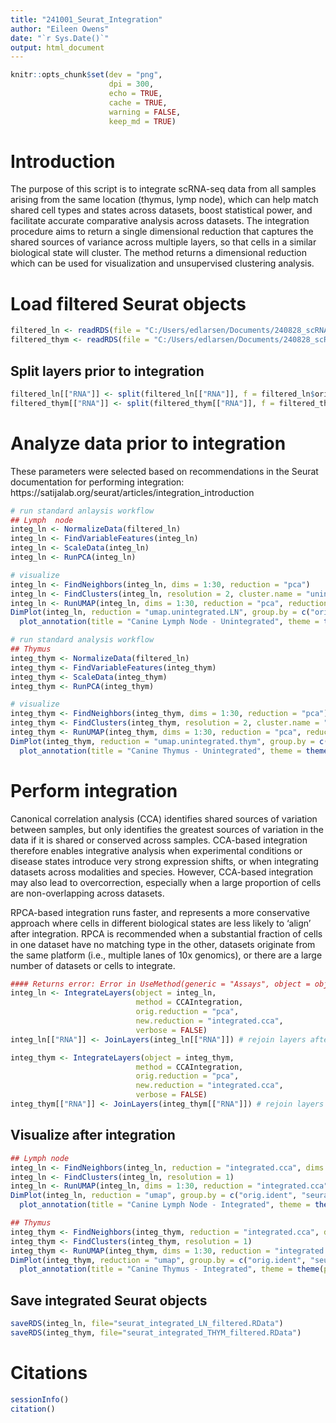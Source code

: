 ---
title: "241001_Seurat_Integration"
author: "Eileen Owens"
date: "`r Sys.Date()`"
output: html_document
---

```{r setup, include=FALSE}
knitr::opts_chunk$set(dev = "png",
                      dpi = 300,
                      echo = TRUE,
                      cache = TRUE,
                      warning = FALSE,
                      keep_md = TRUE)
```

# Introduction
The purpose of this script is to integrate scRNA-seq data from all samples arising from the same location (thymus, lymp node), which can help match shared cell types and states across datasets, boost statistical power, and facilitate accurate comparative analysis across datasets. The integration procedure aims to return a single dimensional reduction that captures the shared sources of variance across multiple layers, so that cells in a similar biological state will cluster. The method returns a dimensional reduction which can be used for visualization and unsupervised clustering analysis.

# Load filtered Seurat objects
```{r load-data}
filtered_ln <- readRDS(file = "C:/Users/edlarsen/Documents/240828_scRNAseq/seurat_merged_LN_filtered.RData")
filtered_thym <- readRDS(file = "C:/Users/edlarsen/Documents/240828_scRNAseq/seurat_merged_THYM_filtered.RData")
```

## Split layers prior to integration
```{r split-layers}
filtered_ln[["RNA"]] <- split(filtered_ln[["RNA"]], f = filtered_ln$orig.ident) # lymph node 
filtered_thym[["RNA"]] <- split(filtered_thym[["RNA"]], f = filtered_thym$orig.ident) # thymus
```

# Analyze data prior to integration

These parameters were selected based on recommendations in the Seurat documentation for performing integration: https://satijalab.org/seurat/articles/integration_introduction 

```{r integration1-LN, fig.width=14}
# run standard anlaysis workflow
## Lymph  node
integ_ln <- NormalizeData(filtered_ln)
integ_ln <- FindVariableFeatures(integ_ln)
integ_ln <- ScaleData(integ_ln)
integ_ln <- RunPCA(integ_ln)

# visualize
integ_ln <- FindNeighbors(integ_ln, dims = 1:30, reduction = "pca")
integ_ln <- FindClusters(integ_ln, resolution = 2, cluster.name = "unintegrated_LN_clusters")
integ_ln <- RunUMAP(integ_ln, dims = 1:30, reduction = "pca", reduction.name = "umap.unintegrated.LN")
DimPlot(integ_ln, reduction = "umap.unintegrated.LN", group.by = c("orig.ident", "seurat_clusters")) + # orig.ident is the sample ID
  plot_annotation(title = "Canine Lymph Node - Unintegrated", theme = theme(plot.title = element_text(hjust=0.5, size = 20)))
```

```{r integration1-THYM, fig.width=14}
# run standard analysis workflow
## Thymus
integ_thym <- NormalizeData(filtered_ln)
integ_thym <- FindVariableFeatures(integ_thym)
integ_thym <- ScaleData(integ_thym)
integ_thym <- RunPCA(integ_thym)

# visualize
integ_thym <- FindNeighbors(integ_thym, dims = 1:30, reduction = "pca")
integ_thym <- FindClusters(integ_thym, resolution = 2, cluster.name = "unintegrated_thym_clusters")
integ_thym <- RunUMAP(integ_thym, dims = 1:30, reduction = "pca", reduction.name = "umap.unintegrated.thym")
DimPlot(integ_thym, reduction = "umap.unintegrated.thym", group.by = c("orig.ident", "seurat_clusters")) + # orig.ident is the sample ID
  plot_annotation(title = "Canine Thymus - Unintegrated", theme = theme(plot.title = element_text(hjust=0.5, size = 20)))
```

# Perform integration
Canonical correlation analysis (CCA) identifies shared sources of variation between samples, but only identifies the greatest sources of variation in the data if it is shared or conserved across samples. CCA-based integration therefore enables integrative analysis when experimental conditions or disease states introduce very strong expression shifts, or when integrating datasets across modalities and species. However, CCA-based integration may also lead to overcorrection, especially when a large proportion of cells are non-overlapping across datasets.

RPCA-based integration runs faster, and represents a more conservative approach where cells in different biological states are less likely to 'align' after integration. RPCA is recommended when a substantial fraction of cells in one dataset have no matching type in the other, datasets originate from the same platform (i.e., multiple lanes of 10x genomics), or there are a large number of datasets or cells to integrate.

```{r integration2-LN}

#### Returns error: Error in UseMethod(generic = "Assays", object = object) : no applicable method for 'Assays' applied to an object of class "NULL"
integ_ln <- IntegrateLayers(object = integ_ln,
                            method = CCAIntegration,
                            orig.reduction = "pca",
                            new.reduction = "integrated.cca",
                            verbose = FALSE)
integ_ln[["RNA"]] <- JoinLayers(integ_ln[["RNA"]]) # rejoin layers after integration
```

```{r integration2-THYM, eval=FALSE}
integ_thym <- IntegrateLayers(object = integ_thym,
                            method = CCAIntegration,
                            orig.reduction = "pca", 
                            new.reduction = "integrated.cca", 
                            verbose = FALSE)
integ_thym[["RNA"]] <- JoinLayers(integ_thym[["RNA"]]) # rejoin layers after integratio
```

## Visualize after integration
```{r postintegration-LN, fig.width=14}
## Lymph node 
integ_ln <- FindNeighbors(integ_ln, reduction = "integrated.cca", dims = 1:30)
integ_ln <- FindClusters(integ_ln, resolution = 1)
integ_ln <- RunUMAP(integ_ln, dims = 1:30, reduction = "integrated.cca")
DimPlot(integ_ln, reduction = "umap", group.by = c("orig.ident", "seurat_clusters")) +
  plot_annotation(title = "Canine Lymph Node - Integrated", theme = theme(plot.title = element_text(hjust=0.5, size = 20)))
```

```{r postintegration-THYM, fig.width=14}
## Thymus
integ_thym <- FindNeighbors(integ_thym, reduction = "integrated.cca", dims = 1:30)
integ_thym <- FindClusters(integ_thym, resolution = 1)
integ_thym <- RunUMAP(integ_thym, dims = 1:30, reduction = "integrated.cca")
DimPlot(integ_thym, reduction = "umap", group.by = c("orig.ident", "seurat_clusters")) +
  plot_annotation(title = "Canine Thymus - Integrated", theme = theme(plot.title = element_text(hjust=0.5, size = 20)))
```


## Save integrated Seurat objects
```{r eval=FALSE}
saveRDS(integ_ln, file="seurat_integrated_LN_filtered.RData")
saveRDS(integ_thym, file="seurat_integrated_THYM_filtered.RData")
```

# Citations
```{r citations}
sessionInfo()
citation()
```

